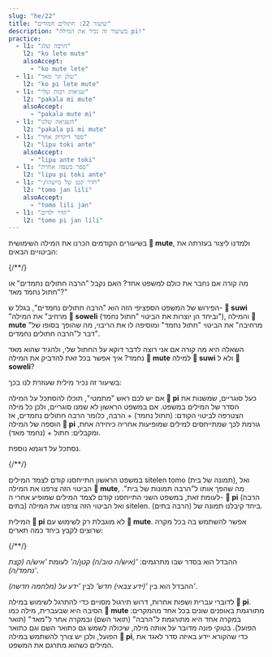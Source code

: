 ```yaml
---
slug: "he/22"
title: "שיעור 22: חתולים חמודים"
description: "בשיעור זה נכיר את המילה pi!"
practice:
  - l1: "הרבה שלג"
    l2: "ko lete mute"
    alsoAccept:
      - "ko mute lete"
  - l1: "שלג קר מאד"
    l2: "ko pi lete mute"
  - l1: "שגיאות רבות שלי"
    l2: "pakala mi mute"
    alsoAccept:
      - "pakala mute mi"
  - l1: "השגיאה שלנו"
    l2: "pakala pi mi mute"
  - l1: "ספר דיקדוק אחר"
    l2: "lipu toki ante"
    alsoAccept:
      - "lipu ante toki"
  - l1: "ספר בשפה אחרת"
    l2: "lipu pi toki ante"
  - l1: "חדר קטן של מישהו/י"
    l2: "tomo jan lili"
    alsoAccept:
      - "tomo lili jan"
  - l1: "חדר ילדים"
    l2: "tomo pi jan lili"
---
```




בשיעורים הקודמים הכרנו את המילה השימושית **󱤼 mute**, ולמדנו ליצור בעזרתה את הביטויים הבאים:

<List>
  {/*<Word sl="pi" m="" />*/}
  <Word sl="soweli suwi" m="חתול חמוד" />
  <Word sl="soweli mute" m="הרבה חתולים" />
  <Word sl="suwi mute" m="חמוד מאד" />
</List>

מה קורה אם נחבר את כולם למשפט אחד? האם נקבל "הרבה חתולים נחמדים" או "חתול נחמד מאד?"

<List>
  <Word sl="soweli suwi mute" m="הרבה חתולים נחמדים" />
</List>

הפירוש של המשפט הספציפי הזה הוא "הרבה חתולים נחמדים", בגלל ש- **󱥦 suwi**  "מרחיב" את המילה **󱥢 soweli** (וביחד הן יוצרות את הביטוי "חתול נחמד"), והמילה **󱤼 mute** "מרחיבה" את הביטוי "חתול נחמד" ומוסיפה לו את הריבוי, מה שהופך בסופו של דבר ל"הרבה חתולים נחמדים".

השאלה היא מה קורה אם אני רוצה לדבר דוקא על החתול שלי, ולהגיד שהוא מאד נחמד? איך אפשר בכל זאת להדביק את המילה **󱤼 mute** למילה **󱥦 suwi** ולא ל **󱥢 soweli**?  

בשיעור זה נכיר מילית שעוזרת לנו בכך:

<List>
  <Word sl="pi" m="מילה שהתפקיד שלה הוא לקבץ ביחד תארים" />
  <Word sl="soweli pi suwi mute" m="חתול נחמד מאד" />
</List>

אם יש לכם ראש "מתמטי", תוכלו להסתכל על המילה **󱥍 pi** כעל סוגריים, שמשנות את הסדר של המילים במשפט. אם במשפט הראשון לא שמנו סוגריים, ולכן כל מילה הצטרפה לביטוי הקודם: (חתול נחמד) + הרבה, כלומר הרבה חתולים נחמדים, אז הוספה של המילה **󱥍 pi** גורמת לכך שמתייחסים למילים שמופיעות אחריה כיחידה אחת, ומקבלים: חתול + (נחמד מאד). 

נסתכל על דוגמא נוספת.

<List>
  {/*<Word sl="pi" m="" />*/}
  <Word sl="sitelen tomo" m="תמונה של בית" />
  <Word sl="sitelen mute" m="הרבה תמונות" />
  <Word sl="tomo mute" m="הרבה בתים" />
  <Word sl="sitelen tomo mute" m="תמונות (רבות) של בית" />
  <Word sl="sitelen pi tomo mute" m="תמונה של הרבה בתים" />
</List>

במשפט הראשון התייחסנו קודם לצמד המילים sitelen tomo (תמונה של בית), ואל הביטוי הזה צרפנו את המילה **󱤼 mute**, מה שהפך אותו ל"הרבה תמונות של בית". לעומת זאת, במשפט השני התייחסנו קודם לצמד המילים שמופיע אחרי ה- **󱥍 pi** (הרבה בתים) ואל הביטוי הזה צרפנו את המילה sitelen. ביחד קיבלנו תמונה של (הרבה בתים).

המילית **󱥍 pi** לא מוגבלת רק לשימוש עם **󱤼 mute**. אפשר להשתמש בה בכל מקרה שרוצים לקבץ ביחד כמה תארים:

<List>
  {/*<Word sl="pi" m="" />*/}
  <Word sl="jan pona" m="איש/ה טוב/ה, חבר/ה" />
  <Word sl="jan lili" m="איש/ה קטן/ה, ילד/ה" />
  <Word sl="pona lili" m="קצת נחמד/ה" />
  <Word sl="jan pona lili" m="חבר/ה (שהוא/שהיא) קטן/ה" />
  <Word sl="jan pi pona lili" m="איש/ה (שהוא/שהיא) קצת נחמד/ה" />
</List>

ההבדל הוא בסדר שבו מתרגמים: *'(איש/ה טוב/ה) קטן/ה'* לעומת *'איש/ה (קצת נחמד/ה)'*.

<List>
  <Word sl="sona utala" m="ידע צבאי" />
  <Word sl="sona sin" m="ידע חדש" />
  <Word sl="utala sin" m="מלחמה חדשה" />
  <Word sl="sona utala sin" m="ידע צבאי חדש" />
  <Word sl="sona pi utala sin" m="מידע על מלחמה חדשה" />
</List>

ההבדל הוא בין *'(ידע צבאי) חדש'* לבין *'ידע על (מלחמה חדשה)'*.

לדוברי עברית ושפות אחרות, דרוש תירגול מסויים כדי להתרגל לשימוש במילה **󱥍 pi**. הסיבה היא שבעברית, מילה כמו **󱤼 mute** מתורגמת באופנים שונים בכל אחד מהמקרים: במקרה אחד היא מתורגמת ל"הרבה" (תואר השם) ובמקרה אחר ל"מאד" (תואר הפועל). בטוקי פונה מדובר על אותה מילה, שיכולה לשמש גם כתואר השם וגם כתואר הפועל, ולכן יש צורך להשתמש במילה **󱥍 pi**, כדי שהקורא יידע באיזה סדר לאגד את המילים כשהוא מתרגם את המשפט.

<Practice exercises={frontmatter.practice} />

